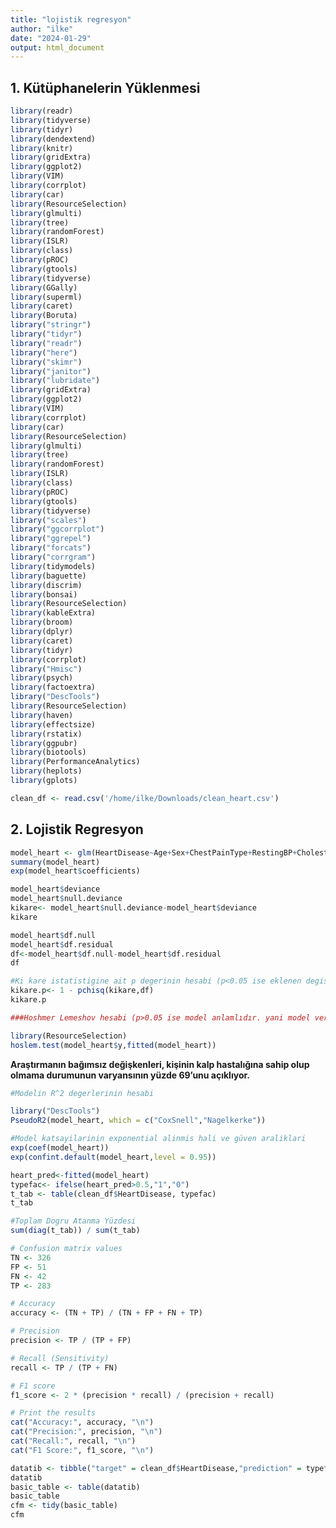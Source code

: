 ```yaml
---
title: "lojistik regresyon"
author: "ilke"
date: "2024-01-29"
output: html_document
---
```


## 1. Kütüphanelerin Yüklenmesi

```r
library(readr)
library(tidyverse)
library(tidyr)
library(dendextend)
library(knitr)
library(gridExtra)
library(ggplot2)
library(VIM)
library(corrplot)
library(car)
library(ResourceSelection)
library(glmulti)
library(tree)
library(randomForest)
library(ISLR)
library(class)
library(pROC)
library(gtools)
library(tidyverse)
library(GGally)
library(superml)
library(caret)
library(Boruta)
library("stringr")
library("tidyr")
library("readr")
library("here")
library("skimr")
library("janitor")
library("lubridate")
library(gridExtra)
library(ggplot2)
library(VIM)
library(corrplot)
library(car)
library(ResourceSelection)
library(glmulti)
library(tree)
library(randomForest)
library(ISLR)
library(class)
library(pROC)
library(gtools)
library(tidyverse)
library("scales")
library("ggcorrplot")
library("ggrepel")
library("forcats")
library("corrgram")
library(tidymodels)
library(baguette)
library(discrim)
library(bonsai)
library(ResourceSelection)
library(kableExtra)
library(broom)
library(dplyr)
library(caret)
library(tidyr)
library(corrplot)
library("Hmisc")
library(psych)
library(factoextra)
library("DescTools")
library(ResourceSelection)
library(haven)
library(effectsize)
library(rstatix)
library(ggpubr)
library(biotools)
library(PerformanceAnalytics)
library(heplots)
library(gplots)
```

```r
clean_df <- read.csv('/home/ilke/Downloads/clean_heart.csv')
```

## 2. Lojistik Regresyon
```r
model_heart <- glm(HeartDisease~Age+Sex+ChestPainType+RestingBP+Cholesterol+FastingBS+RestingECG+MaxHR+ExerciseAngina+Oldpeak+ST_Slope, family = "binomial", data = clean_df)
summary(model_heart)
exp(model_heart$coefficients)
```

```r
model_heart$deviance
model_heart$null.deviance
kikare<- model_heart$null.deviance-model_heart$deviance
kikare
```

```r
model_heart$df.null
model_heart$df.residual
df<-model_heart$df.null-model_heart$df.residual
df
```
```r
#Ki kare istatistigine ait p degerinin hesabi (p<0.05 ise eklenen degiskenlerin modele katkisi anlamlidir.)
kikare.p<- 1 - pchisq(kikare,df)
kikare.p
```

```r
###Hoshmer Lemeshov hesabi (p>0.05 ise model anlamlıdır. yani model veriye uyumludur.)

library(ResourceSelection)
hoslem.test(model_heart$y,fitted(model_heart))
```

**Araştırmanın bağımsız değişkenleri, kişinin kalp hastalığına sahip olup olmama durumunun varyansının yüzde 69’unu açıklıyor.**

```r
#Modelin R^2 degerlerinin hesabi 

library("DescTools")
PseudoR2(model_heart, which = c("CoxSnell","Nagelkerke"))
```

```r
#Model katsayilarinin exponential alinmis hali ve güven araliklari
exp(coef(model_heart))
exp(confint.default(model_heart,level = 0.95)) 
```

              
              
```r
heart_pred<-fitted(model_heart)
typefac<- ifelse(heart_pred>0.5,"1","0")
t_tab <- table(clean_df$HeartDisease, typefac)
t_tab
```
              
```r
#Toplam Dogru Atanma Yüzdesi
sum(diag(t_tab)) / sum(t_tab)
```
```r
# Confusion matrix values
TN <- 326
FP <- 51
FN <- 42
TP <- 283

# Accuracy
accuracy <- (TN + TP) / (TN + FP + FN + TP)

# Precision
precision <- TP / (TP + FP)

# Recall (Sensitivity)
recall <- TP / (TP + FN)

# F1 score
f1_score <- 2 * (precision * recall) / (precision + recall)

# Print the results
cat("Accuracy:", accuracy, "\n")
cat("Precision:", precision, "\n")
cat("Recall:", recall, "\n")
cat("F1 Score:", f1_score, "\n")

```


```r
datatib <- tibble("target" = clean_df$HeartDisease,"prediction" = typefac)
datatib
basic_table <- table(datatib)
basic_table
cfm <- tidy(basic_table)
cfm
```
